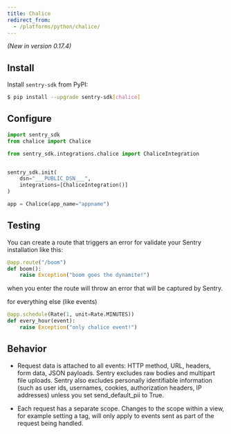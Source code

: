 ```yaml
---
title: Chalice
redirect_from:
  - /platforms/python/chalice/
---
```


_(New in version 0.17.4)_

## Install

Install `sentry-sdk` from PyPI:

```bash
$ pip install --upgrade sentry-sdk[chalice]
```

## Configure


```python
import sentry_sdk
from chalice import Chalice

from sentry_sdk.integrations.chalice import ChaliceIntegration


sentry_sdk.init(
    dsn="___PUBLIC_DSN___",
    integrations=[ChaliceIntegration()]
)

app = Chalice(app_name="appname")

```

## Testing

You can create a route that triggers an error for validate your Sentry installation like this:

```python
@app.route("/boom")
def boom():
    raise Exception("boom goes the dynamite!")
```

when you enter the route will throw an error that will be captured by Sentry.

for everything else (like events)

```python
@app.schedule(Rate(1, unit=Rate.MINUTES))
def every_hour(event):
    raise Exception("only chalice event!")
```

## Behavior

- Request data is attached to all events: HTTP method, URL, headers, form data, JSON payloads. Sentry excludes raw bodies and multipart file uploads. Sentry also excludes personally identifiable information (such as user ids, usernames, cookies, authorization headers, IP addresses) unless you set send_default_pii to True.

- Each request has a separate scope. Changes to the scope within a view, for example setting a tag, will only apply to events sent as part of the request being handled.
